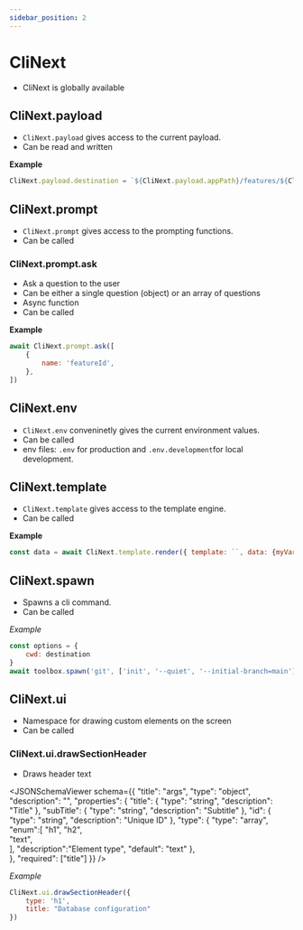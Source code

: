 ```yaml
---
sidebar_position: 2
---
```



# CliNext

- CliNext is globally available

## CliNext.payload

- ```CliNext.payload``` gives access to the current payload.
- Can be read and written 

**Example**
```js
CliNext.payload.destination = `${CliNext.payload.appPath}/features/${CliNext.payload.featureId}`
```


## CliNext.prompt

- ```CliNext.prompt``` gives access to the prompting functions.
- Can be called 

### CliNext.prompt.ask
- Ask a question to the user
- Can be either a single question (object) or an array of questions
- Async function
- Can be called

**Example**
```js
await CliNext.prompt.ask([
    {
        name: 'featureId',
    },
])
```

## CliNext.env

- ```CliNext.env``` conveninetly gives the current environment values.
- Can be called 
- env files: ```.env``` for production and ```.env.development```for local development.


## CliNext.template

- ```CliNext.template``` gives access to the template engine.
- Can be called

**Example**
```js
const data = await CliNext.template.render({ template: ``, data: {myVar: "value"} })
```

## CliNext.spawn

- Spawns a cli command.
- Can be called

*Example*
```js
const options = {
    cwd: destination
}
await toolbox.spawn('git', ['init', '--quiet', '--initial-branch=main'], options)
```

## CliNext.ui

- Namespace for drawing custom elements on the screen
- Can be called

### CliNext.ui.drawSectionHeader
- Draws header text 

<JSONSchemaViewer schema={{
    	"title": "args",
    	"type": "object",
        "description": "",
    	"properties": {
    		"title": {
    			"type": "string",
                "description": "Title"
    		},
            "subTitle": {
    			"type": "string",
                "description": "Subtitle"
    		},
            "id": {
    			"type": "string",
                "description": "Unique ID"
    		},
    		"type": {
    			"type": "array",
                "enum":[
                    "h1",
                    "h2",                    
                    "text",                    
                ],
                "description":"Element type",
                "default": "text"
    		},           
    	},
    	"required": ["title"]
    }} />

*Example*

```js
CliNext.ui.drawSectionHeader({
    type: 'h1',
    title: "Database configuration"
})
```